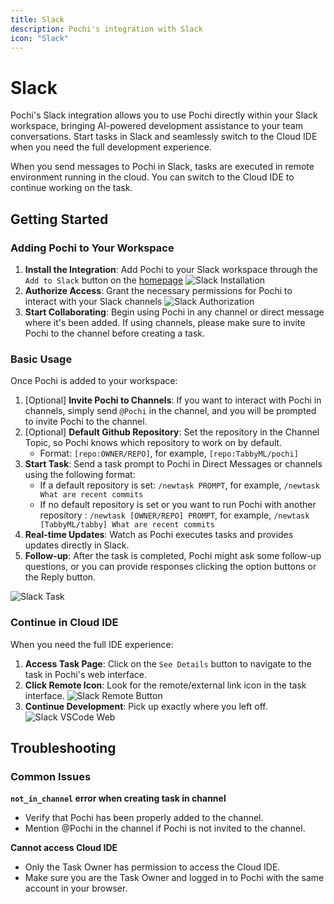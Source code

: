 ```yaml
---
title: Slack
description: Pochi's integration with Slack
icon: "Slack"
---
```


# Slack

Pochi's Slack integration allows you to use Pochi directly within your Slack workspace, bringing AI-powered development assistance to your team conversations.
Start tasks in Slack and seamlessly switch to the Cloud IDE when you need the full development experience.

<Callout type="info" title="Cloud IDE">
   When you send messages to Pochi in Slack, tasks are executed in remote environment running in the cloud. You can switch to the Cloud IDE to continue working on the task.
</Callout>

## Getting Started

### Adding Pochi to Your Workspace

1. **Install the Integration**: Add Pochi to your Slack workspace through the `Add to Slack` button on the [homepage](https://app.getpochi.com/home)
   ![Slack Installation](../assets/images/slack-install-home.png)
2. **Authorize Access**: Grant the necessary permissions for Pochi to interact with your Slack channels
   ![Slack Authorization](../assets/images/slack-authorize.png)
3. **Start Collaborating**: Begin using Pochi in any channel or direct message where it's been added. If using channels, please make sure to invite Pochi to the channel before creating a task.

### Basic Usage

Once Pochi is added to your workspace:

1. [Optional] **Invite Pochi to Channels**: If you want to interact with Pochi in channels, simply send `@Pochi` in the channel, and you will be prompted to invite Pochi to the channel.
2. [Optional] **Default Github Repository**: Set the repository in the Channel Topic, so Pochi knows which repository to work on by default.
   * Format: `[repo:OWNER/REPO]`, for example, `[repo:TabbyML/pochi]`
3. **Start Task**: Send a task prompt to Pochi in Direct Messages or channels using the following format:
   * If a default repository is set: `/newtask PROMPT`, for example, `/newtask What are recent commits`
   * If no default repository is set or you want to run Pochi with another repository : `/newtask [OWNER/REPO] PROMPT`, for example, `/newtask [TabbyML/tabby] What are recent commits`
4. **Real-time Updates**: Watch as Pochi executes tasks and provides updates directly in Slack.
5. **Follow-up**: After the task is completed, Pochi might ask some follow-up questions, or you can provide responses clicking the option buttons or the Reply button.

![Slack Task](../assets/images/slack-task.png)

### Continue in Cloud IDE

When you need the full IDE experience:

1. **Access Task Page**: Click on the `See Details` button to navigate to the task in Pochi's web interface.
2. **Click Remote Icon**: Look for the remote/external link icon in the task interface.
   ![Slack Remote Button](../assets/images/slack-remote-button.png)
3. **Continue Development**: Pick up exactly where you left off.
   ![Slack VSCode Web](../assets/images/slack-vscode-web.png)

## Troubleshooting

### Common Issues

**`not_in_channel` error when creating task in channel**
- Verify that Pochi has been properly added to the channel.
- Mention @Pochi in the channel if Pochi is not invited to the channel.

**Cannot access Cloud IDE**
- Only the Task Owner has permission to access the Cloud IDE.
- Make sure you are the Task Owner and logged in to Pochi with the same account in your browser.